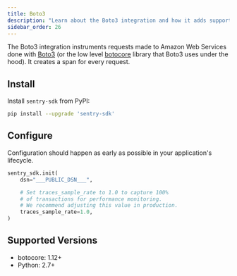 ```yaml
---
title: Boto3
description: "Learn about the Boto3 integration and how it adds support for the Boto3 and botocore libraries."
sidebar_order: 26
---
```


The Boto3 integration instruments requests made to Amazon Web Services done with [Boto3](https://boto3.amazonaws.com/v1/documentation/api/latest/index.html) (or the low level [botocore](https://github.com/boto/botocore) library that Boto3 uses under the hood). It creates a span for every request.


## Install

Install `sentry-sdk` from PyPI:

```bash
pip install --upgrade 'sentry-sdk'
```

## Configure

Configuration should happen as early as possible in your application's lifecycle.

<SignInNote />

```python
sentry_sdk.init(
    dsn="___PUBLIC_DSN___",

    # Set traces_sample_rate to 1.0 to capture 100%
    # of transactions for performance monitoring.
    # We recommend adjusting this value in production.
    traces_sample_rate=1.0,
)
```

## Supported Versions

- botocore: 1.12+
- Python: 2.7+

